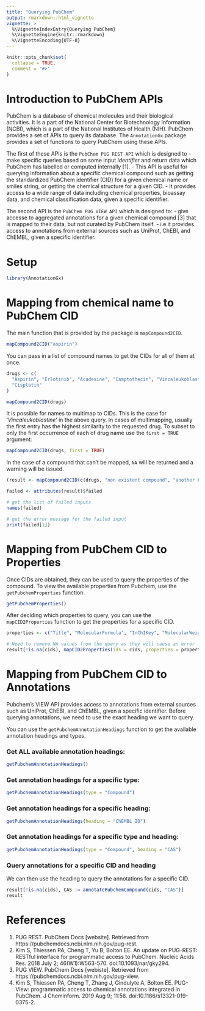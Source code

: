 ```yaml
---
title: "Querying PubChem"
output: rmarkdown::html_vignette
vignette: >
  %\VignetteIndexEntry{Querying PubChem}
  %\VignetteEngine{knitr::rmarkdown}
  %\VignetteEncoding{UTF-8}
---
```


```r
knitr::opts_chunk$set(
  collapse = TRUE,
  comment = "#>"
)
```

# Introduction to PubChem APIs

PubChem is a database of chemical molecules and their biological activities. 
It is a part of the National Center for Biotechnology Information (NCBI), 
which is a part of the National Institutes of Health (NIH). PubChem provides
a set of APIs to query its database. The `AnnotationGx` package provides a set 
of functions to query PubChem using these APIs.

The first of these APIs is the `PubChem PUG REST API` which is designed to 
- make specific queries based on some input *identifier* and return data which
PubChem has labelled or computed internally [1]. 
  - This API is useful for querying information about a specific chemical compound
such as getting the standardized PubChem identifier (CID) for a given chemical name or
smiles string, or getting the chemical structure for a given CID.
  - It provides access to a wide range of data including chemical properties, 
bioassay data, and chemical classification data, given a specific identifier.

The second API is the `PubChem PUG VIEW API` which is designed to:
- give accesse to aggregated annotations for a given chemical compound [3] that 
is mapped to their data, but not curated by PubChem itself. 
  - i.e it provides access to annotations from external sources such as
UniProt, ChEBI, and ChEMBL, given a specific identifier.


# Setup

```r
library(AnnotationGx)
```



# Mapping from chemical name to PubChem CID
The main function that is provided by the package is `mapCompound2CID`. 

``` r
mapCompound2CID("aspirin")
```

You can pass in a list of compound names to get the CIDs for all of them at once.

``` r
drugs <- c(
  "Aspirin", "Erlotinib", "Acadesine", "Camptothecin", "Vincaleukoblastine",
  "Cisplatin"
)

mapCompound2CID(drugs)
```

It is possible for names to multimap to CIDs. This is the case for
'*Vincaleukoblastine*' in the above query. In cases of multimapping, usually
the first entry has the highest similarity to the requested drug. To subset
to only the first occurrence of each of drug name use the `first = TRUE` argument:

``` r
mapCompound2CID(drugs, first = TRUE)
```

In the case of a compound that can't be mapped, `NA` will be returned and a warning will be issued.

``` r
(result <- mapCompound2CID(c(drugs, "non existent compound", "another bad compound"), first = TRUE))

failed <- attributes(result)$failed

# get the list of failed inputs
names(failed)

# get the error message for the failed input
print(failed[1])
```

# Mapping from PubChem CID to Properties
Once CIDs are obtained, they can be used to query the properties of the compound.
To view the available properties from Pubchem, use the `getPubchemProperties` function.

``` r
getPubchemProperties()
```

After deciding which properties to query, you can use the `mapCID2Properties` function to get the properties for a specific CID.

``` r
properties <- c("Title", "MolecularFormula", "InChIKey", "MolecularWeight")

# Need to remove NA values from the query as they will cause an error
result[!is.na(cids), mapCID2Properties(ids = cids, properties = properties)]
```



# Mapping from PubChem CID to Annotations
Pubchem's VIEW API provides access to annotations from external sources such as
UniProt, ChEBI, and ChEMBL, given a specific identifier. 
Before querying annotations, we need to use the exact heading we want to query.

You can use the `getPubchemAnnotationHeadings` function to get the available 
annotation headings and types.

### Get ALL available annotation headings:
``` r
getPubchemAnnotationHeadings()
```
  
### Get annotation headings for a specific type:
``` r
getPubchemAnnotationHeadings(type = "Compound")
```

### Get annotation headings for a specific heading:
``` r
getPubchemAnnotationHeadings(heading = "ChEMBL ID")
```

### Get annotation headings for a specific type **and** heading:
``` r
getPubchemAnnotationHeadings(type = "Compound", heading = "CAS")
```


### Query annotations for a specific CID and heading

We can then use the heading to query the annotations for a specific CID.

``` r
result[!is.na(cids), CAS := annotatePubchemCompound(cids, "CAS")]
result
```
  
  
# References
1. PUG REST. PubChem Docs [website]. Retrieved from https://pubchemdocs.ncbi.nlm.nih.gov/pug-rest.
2. Kim S, Thiessen PA, Cheng T, Yu B, Bolton EE. An update on PUG-REST: RESTful interface for programmatic access to PubChem. Nucleic Acids Res. 2018 July 2; 46(W1):W563-570. doi:10.1093/nar/gky294.
4. PUG VIEW. PubChem Docs [webiste]. Retrieved from https://pubchemdocs.ncbi.nlm.nih.gov/pug-view.
3. Kim S, Thiessen PA, Cheng T, Zhang J, Gindulyte A, Bolton EE. PUG-View: programmatic access to chemical annotations integrated in PubChem. J Cheminform. 2019 Aug 9; 11:56. doi:10.1186/s13321-019-0375-2.
